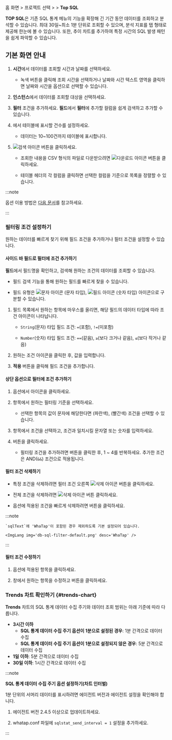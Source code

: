홈 화면 &gt; 프로젝트 선택 &gt; <Cmdname sid="side_statistics" className="uitext" /> &gt; **Top SQL**

**TOP SQL**은 기존 SQL 통계 메뉴의 기능을 확장해 긴 기간 동안 데이터를 조회하고 분석할 수 있습니다. 최대 30일~최소 1분 단위로 조회할 수 있으며, 분석 지표를 탭 형태로 제공해 한눈에 볼 수 있습니다. 또한, 추이 차트를 추가하여 특정 시간의 SQL 발생 패턴을 쉽게 파악할 수 있습니다.

## 기본 화면 안내

<ImgLang img='db-top-sql-stat.png' desc='Top SQL' />

1. **시간**에서 데이터를 조회할 시간과 날짜를 선택하세요. 

    - 녹색 버튼을 클릭해 조회 시간을 선택하거나 날짜와 시간 텍스트 영역을 클릭하면 날짜와 시간을 옵션으로 선택할 수 있습니다.
    
1. **인스턴스**에서 데이터를 조회할 대상을 선택하세요.

1. **필터** 조건을 추가하세요. **필드**에서 **필터**에 추가할 컬럼을 쉽게 검색하고 추가할 수 있습니다. 
    
1. <Cmdname sid="TTL07773" className="uitext" />에서 테이블에 표시할 건수를 설정하세요.

    - 데이터는 10~100건까지 테이블에 표시합니다.

1. ![검색 아이콘](/img/ico-btn-search.png) 버튼을 클릭하세요.

    - 조회한 내용을 CSV 형식의 파일로 다운받으려면 ![다운로드 아이콘](/img/ico-download.svg) 버튼을 클릭하세요.

    - 테이블 헤더의 각 컬럼을 클릭하면 선택한 컬럼을 기준으로 목록을 정렬할 수 있습니다.

:::note

<Cmdname sid="time" className="uitext" /> 옵션 이용 방법은 [다음 문서](usage-ui#timeselector)를 참고하세요.

:::

### 필터링 조건 설정하기

원하는 데이터를 빠르게 찾기 위해 필드 조건을 추가하거나 필터 조건을 설정할 수 있습니다.

#### 사이드 바 필드로 필터에 조건 추가하기

**필드**에서 필드명을 확인하고, 검색해 원하는 조건의 데이터를 조회할 수 있습니다. 

* 필드 검색 기능을 통해 원하는 필드를 빠르게 찾을 수 있습니다.

* 필드 유형은 ![문자 아이콘](/img/ico-string.svg) (문자 타입), ![필드 아이콘](/img/ico-field.svg) (숫자 타입) 아이콘으로 구분할 수 있습니다.

1. 필드 목록에서 원하는 항목에 마우스를 올리면, 해당 필드의 데이터 타입에 따라 조건 아이콘이 나타납니다. 

    * `String`(문자) 타입 필드 조건: `=`(포함), `!=`(미포함)

    * `Number`(숫자) 타입 필드 조건: `==`(같음), `≥`(보다 크거나 같음), `≤`(보다 작거나 같음)

2. 원하는 조건 아이콘을 클릭한 후, 값을 입력합니다. 

3. **적용** 버튼을 클릭해 필드 조건을 추가합니다.

#### 상단 옵션으로 필터에 조건 추가하기

1. <Cmdname sid="filter" className="uitext" /> 옵션에서 <LinkImage img="ico-add.svg" className="ico" /> 아이콘을 클릭하세요.

1. <Cmdname sid="TTL06740" className="uitext" /> 항목에서 원하는 필터링 기준을 선택하세요.

    * 선택한 항목의 값이 문자에 해당한다면 <Cmdname sid="includes" className="uitext" />(파란색), <Cmdname sid="excludes" className="uitext" />(빨간색) 조건을 선택할 수 있습니다.

        <InDoc pages="stat,top-sql"><ImgLang img="db-sql-filter-condition-color.png" desc="example" multi /></InDoc>

        <InDoc pages="analysis-sql"><ImgLang img="db-sql-analysis-filter-condition-color.png" desc="example" multi /></InDoc>

1. <Cmdname sid="condition" className="uitext" /> 항목에서 조건을 선택하고, 조건과 일치시킬 문자열 또는 숫자를 입력하세요.

1. <Cmdname sid="apply" className="uitext" /> 버튼을 클릭하세요.

    * 필터링 조건을 추가하려면 <Cmdname sid="bsm_button_add" className="uitext" /> 버튼을 클릭한 후, 1 ~ 4를 반복하세요. 추가한 조건은 AND(`&&`) 조건으로 적용됩니다.


#### 필터 조건 삭제하기 

* 특정 조건을 삭제하려면 필터 조건 오른쪽 ![삭제 아이콘](/img/ico-trash.svg) 버튼을 클릭하세요.

* 전체 조건을 삭제하려면 ![삭제 아이콘](/img/ico-trash.svg) <Cmdname sid="BTN06616" className="uitext" /> 버튼 클릭하세요.

* <Cmdname sid="filter" className="uitext" /> 옵션에 적용된 조건을 빠르게 삭제하려면 <LinkImage img="ico-close.svg" className="ico" /> 버튼을 클릭하세요.

:::note

<InDoc pages="stat,top-sql">

    `sqlText`에 'WhaTap'이 포함된 경우 제외하도록 기본 설정되어 있습니다.

    <ImgLang img='db-sql-filter-default.png' desc='WhaTap' />

</InDoc>

:::


#### 필터 조건 수정하기

1. <Cmdname sid="filter" className="uitext" /> 옵션에 적용된 항목을 클릭하세요. 

1. <Cmdname sid="TTL06737" className="uitext" /> 창에서 원하는 항목을 수정하고 <Cmdname sid="apply" className="uitext" /> 버튼을 클릭하세요.

### Trends 차트 확인하기 {#trends-chart}

<InDoc product='mysql,oracle,oracle-pro'><ProdImg img='db-top-sql-trends-chart.png' desc='Top SQL' /></InDoc>

**Trends** 차트의 SQL 통계 데이터 수집 주기와 데이터 조회 범위는 아래 기준에 따라 다릅니다. 

* **3시간 이하**
    * **SQL 통계 데이터 수집 주기 옵션이 1분으로 설정된 경우**: 1분 간격으로 데이터 수집
    * **SQL 통계 데이터 수집 주기 옵션이 1분으로 설정되지 않은 경우**: 5분 간격으로 데이터 수집
* **1일 이하**: 5분 간격으로 데이터 수집
* **30일 이하**: 1시간 간격으로 데이터 수집  

:::note

**SQL 통계 데이터 수집 주기 옵션 설정하기(차트 인터벌)**

1분 단위의 서머리 데이터를 표시하려면 에이전트 버전과 에이전트 설정을 확인해야 합니다.

1. 에이전트 버전 2.4.5 이상으로 업데이트하세요.

1. whatap.conf 파일에 `sqlstat_send_interval = 1` 설정을 추가하세요.

:::